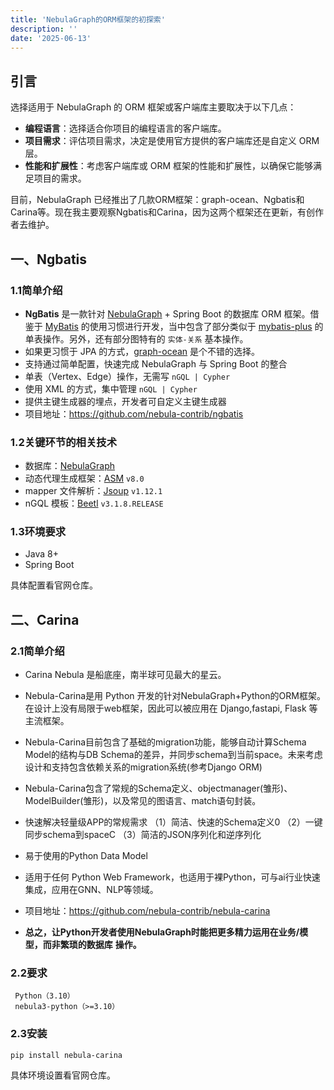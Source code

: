 ```yaml
---
title: 'NebulaGraph的ORM框架的初探索'
description: ''
date: '2025-06-13'
---
```




## 引言

选择适用于 NebulaGraph 的 ORM 框架或客户端库主要取决于以下几点：

- **编程语言**：选择适合你项目的编程语言的客户端库。
- **项目需求**：评估项目需求，决定是使用官方提供的客户端库还是自定义 ORM 层。
- **性能和扩展性**：考虑客户端库或 ORM 框架的性能和扩展性，以确保它能够满足项目的需求。

目前，NebulaGraph 已经推出了几款ORM框架：graph-ocean、Ngbatis和Carina等。现在我主要观察Ngbatis和Carina，因为这两个框架还在更新，有创作者去维护。

## 一、Ngbatis

### 1.1简单介绍

- **NgBatis** 是一款针对 [NebulaGraph](https://github.com/vesoft-inc/nebula) + Spring Boot 的数据库 ORM 框架。借鉴于 [MyBatis](https://github.com/mybatis/mybatis-3) 的使用习惯进行开发，当中包含了部分类似于 [mybatis-plus](https://github.com/baomidou/mybatis-plus) 的单表操作。另外，还有部分图特有的 `实体-关系` 基本操作。
- 如果更习惯于 JPA 的方式，[graph-ocean](https://github.com/nebula-contrib/graph-ocean) 是个不错的选择。
- 支持通过简单配置，快速完成 NebulaGraph 与 Spring Boot 的整合
- 单表（Vertex、Edge）操作，无需写 `nGQL | Cypher`
- 使用 XML 的方式，集中管理 `nGQL | Cypher`
- 提供主键生成器的埋点，开发者可自定义主键生成器
- 项目地址：https://github.com/nebula-contrib/ngbatis

### 1.2关键环节的相关技术

- 数据库：[NebulaGraph](https://github.com/vesoft-inc/nebula)
- 动态代理生成框架：[ASM](https://gitlab.ow2.org/asm/asm/) `v8.0`
- mapper 文件解析：[Jsoup](https://github.com/jhy/jsoup) `v1.12.1`
- nGQL 模板：[Beetl](https://github.com/javamonkey/beetl2.0) `v3.1.8.RELEASE`

### 1.3环境要求

- Java 8+
- Spring Boot

具体配置看官网仓库。

## 二、Carina

### 2.1简单介绍

- Carina Nebula 是船底座，南半球可见最大的星云。

- Nebula-Carina是用 Python 开发的针对NebulaGraph+Python的ORM框架。在设计上没有局限于web框架，因此可以被应用在 Django,fastapi, Flask 等主流框架。

- Nebula-Carina目前包含了基础的migration功能，能够自动计算Schema Model的结构与DB Schema的差异，并同步schema到当前space。未来考虑设计和支持包含依赖关系的migration系统(参考Django ORM)
- Nebula-Carina包含了常规的Schema定义、objectmanager(雏形)、ModelBuilder(雏形)，以及常见的图语言、match语句封装。

- 快速解决轻量级APP的常规需求
  （1）简洁、快速的Schema定义0
  （2）一键同步schema到spaceC
  （3）简洁的JSON序列化和逆序列化
- 易于使用的Python Data Model
- 适用于任何 Python Web Framework，也适用于裸Python，可与ai行业快速集成，应用在GNN、NLP等领域。
- 项目地址：https://github.com/nebula-contrib/nebula-carina
- **总之，让Python开发者使用NebulaGraph时能把更多精力运用在业务/模型，而非繁琐的数据库**
  **操作。**

### 2.2要求

```
 Python（3.10）
 nebula3-python（>=3.10）
```

### 2.3安装

```
pip install nebula-carina
```

具体环境设置看官网仓库。